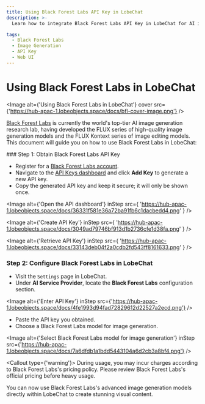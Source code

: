 ```yaml
---
title: Using Black Forest Labs API Key in LobeChat
description: >-
  Learn how to integrate Black Forest Labs API Key in LobeChat for AI image generation using advanced models and high-quality output.

tags:
  - Black Forest Labs
  - Image Generation
  - API Key
  - Web UI
---
```


# Using Black Forest Labs in LobeChat

<Image alt={'Using Black Forest Labs in LobeChat'} cover src={'https://hub-apac-1.lobeobjects.space/docs/bfl-cover-image.png'} />

[Black Forest Labs](https://bfl.ai/) is currently the world's top-tier AI image generation research lab, having developed the FLUX series of high-quality image generation models and the FLUX Kontext series of image editing models. This document will guide you on how to use Black Forest Labs in LobeChat:

<Steps>
  ### Step 1: Obtain Black Forest Labs API Key

  - Register for a [Black Forest Labs account](https://auth.bfl.ai/).
  - Navigate to the [API Keys dashboard](https://dashboard.bfl.ai/api/keys) and click **Add Key** to generate a new API key.
  - Copy the generated API key and keep it secure; it will only be shown once.

  <Image
    alt={'Open the API dashboard'}
    inStep
    src={
'https://hub-apac-1.lobeobjects.space/docs/36331f581e36a72ba91fb6c1dacbedd4.png'
}
  />

  <Image
    alt={'Create API Key'}
    inStep
    src={
'https://hub-apac-1.lobeobjects.space/docs/3049ad79746bf913d1b2736cfe1d38fa.png'
}
  />

  <Image
    alt={'Retrieve API Key'}
    inStep
    src={
'https://hub-apac-1.lobeobjects.space/docs/33143deb04f2a0cdb2fd543ff8161633.png'
}
  />

  ### Step 2: Configure Black Forest Labs in LobeChat

  - Visit the `Settings` page in LobeChat.
  - Under **AI Service Provider**, locate the **Black Forest Labs** configuration section.

  <Image alt={'Enter API Key'} inStep src={'https://hub-apac-1.lobeobjects.space/docs/4fe1993d94fad72829612d22527a2ecd.png'} />

  - Paste the API key you obtained.
  - Choose a Black Forest Labs model for image generation.

  <Image alt={'Select Black Forest Labs model for image generation'} inStep src={'https://hub-apac-1.lobeobjects.space/docs/7a6dfdb1a1bdd5443104a6d2cb3a8bf4.png'} />

  <Callout type={'warning'}>
    During usage, you may incur charges according to Black Forest Labs's pricing policy. Please review Black Forest Labs's
    official pricing before heavy usage.
  </Callout>
</Steps>

You can now use Black Forest Labs's advanced image generation models directly within LobeChat to create stunning visual content.
